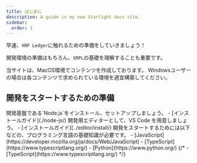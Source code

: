 ```yaml
---
title: はじめに
description: A guide in my new Starlight docs site.
sidebar:
  order: 1
---
```



早速、`XRP Ledger`に触れるための準備をしていきましょう！

開発環境の準備はもちろん、`XRPL`の基礎を理解することも重要です。

<Aside type="caution" title="Caution">
  当サイトは、MacOS環境でコンテンツを作成しております。  
  Windowsユーザーの場合は各コンテンツで求められている環境を適宜構築してください。 
</Aside>

## 開発をスタートするための準備

<CardGrid stagger>
  <Card title='開発環境の準備' icon='setting'>
    開発基盤である`Node.js`をインストール、セットアップしましょう。
    - [インストールガイド](./node-js/)
  </Card>
  <Card title='開発用エディターの準備' icon='document'>
    開発用エディターとして、VS Code を用意しましょう。
    - [インストールガイド](../editor/install/)
  </Card>
  <Card title='開発言語' icon='setting'>
    開発をスタートするためには以下などの、プログラミング言語の基礎知識が必要です。
    - [JavaScript](https://developer.mozilla.org/ja/docs/Web/JavaScript)
    - [TypeScript](https://www.typescriptlang.org/)
    - [Python](https://www.python.org/)
  </Card>
  {/* <Card title='ライブラリ・フレームワーク' icon='open-book'>
    - [TypeScript](https://www.typescriptlang.org/)
  </Card> */}
</CardGrid>
